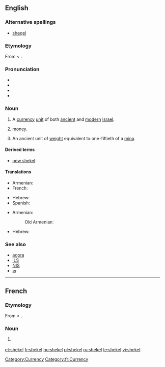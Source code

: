 {{was wotd|2006|November|22}}
==English==
{{wikipedia}}

===Alternative spellings===
* [[sheqel]]

===Etymology===
From {{etyl|he}} {{term|sc=Hebr|שקל|tr=sheqel}} < {{term|sc=Hebr|שקל|tr=shaqal||to [[weigh]]}}.

===Pronunciation===
* {{IPA|/'ʃekəl/}}
* {{audio|en-us-shekel.ogg|Audio (US)}}
* {{rhymes|ɛkəl}}
* {{hyphenation|'''shek|el'''}}

===Noun===
{{en-noun|pl2=shekalim}}

# A [[currency]] [[unit]] of both [[ancient]] and [[modern]] [[Israel]].
# {{context|informal}} [[money]].
# An ancient unit of [[weight]] equivalent to one-fiftieth of a [[mina]].

====Derived terms====
* [[new shekel]]

====Translations====
{{trans-top|currency unit in Israel}}
* Armenian: {{t-|hy|շեկել|tr=šekel|xs=Armenian}}
* French: {{t+|fr|shekel|m}}
{{trans-mid}}
* Hebrew: {{t+|he|שקל|m|tr=shekel|sc=Hebr}}
* Spanish: {{t-|es|shekel|m}}
{{trans-bottom}}
{{trans-top|ancient unit of weight}}
* Armenian: {{t-|hy|սիկղ|tr=sikġ|xs=Armenian}}
*: Old Armenian: {{tø|xcl|սիկղ|tr=sikł|sc=Armn|xs=Old Armenian}}
{{trans-mid}}
* Hebrew: {{t+|he|שקל|m|tr=shekel|sc=Hebr}}
{{trans-bottom}}

===See also===
* [[agora]]
* [[ILS]]
* [[NIS]]
* [[₪]]

[[Category:Currency]]

----

==French==

===Etymology===
From {{etyl|he|fr}} {{term|sc=Hebr|שקל|tr=sheqel}} < {{term|sc=Hebr|שקל|tr=shaqal||to [[weigh]]}}.

===Noun===
{{fr-noun|m}}

# {{l|en|shekel}} {{gloss|unit of currency}}

[[Category:fr:Currency]]

[[et:shekel]]
[[fr:shekel]]
[[hu:shekel]]
[[pl:shekel]]
[[ru:shekel]]
[[te:shekel]]
[[vi:shekel]]